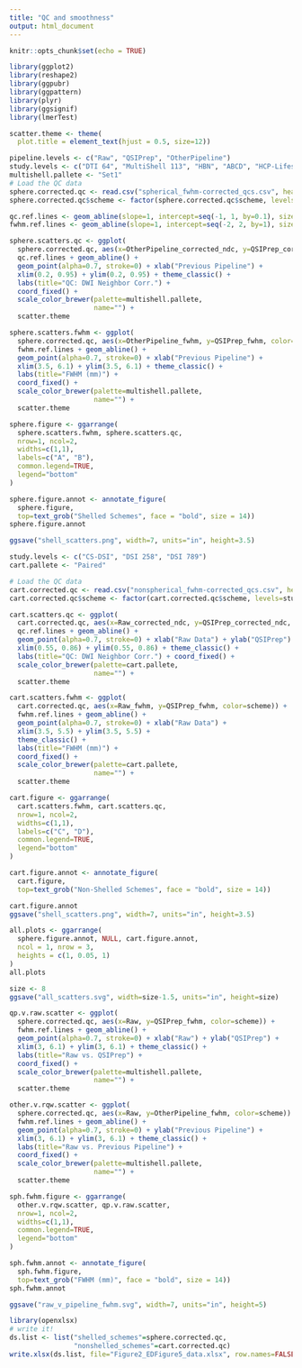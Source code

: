 ```yaml
---
title: "QC and smoothness"
output: html_document
---
```


```r
knitr::opts_chunk$set(echo = TRUE)
```

```r
library(ggplot2)
library(reshape2)
library(ggpubr)
library(ggpattern)
library(plyr)
library(ggsignif)
library(lmerTest)

scatter.theme <- theme(
  plot.title = element_text(hjust = 0.5, size=12))

pipeline.levels <- c("Raw", "QSIPrep", "OtherPipeline")
study.levels <- c("DTI 64", "MultiShell 113", "HBN", "ABCD", "HCP-Lifespan")
multishell.pallete <- "Set1"
# Load the QC data
sphere.corrected.qc <- read.csv("spherical_fwhm-corrected_qcs.csv", header=TRUE)
sphere.corrected.qc$scheme <- factor(sphere.corrected.qc$scheme, levels=study.levels)

qc.ref.lines <- geom_abline(slope=1, intercept=seq(-1, 1, by=0.1), size=0.15, color="gray", alpha=0.8)
fwhm.ref.lines <- geom_abline(slope=1, intercept=seq(-2, 2, by=1), size=0.15, color="gray", alpha=0.8)

sphere.scatters.qc <- ggplot(
  sphere.corrected.qc, aes(x=OtherPipeline_corrected_ndc, y=QSIPrep_corrected_ndc, color=scheme)) +
  qc.ref.lines + geom_abline() +
  geom_point(alpha=0.7, stroke=0) + xlab("Previous Pipeline") +
  xlim(0.2, 0.95) + ylim(0.2, 0.95) + theme_classic() +
  labs(title="QC: DWI Neighbor Corr.") +
  coord_fixed() +
  scale_color_brewer(palette=multishell.pallete,
                     name="") +
  scatter.theme

sphere.scatters.fwhm <- ggplot(
  sphere.corrected.qc, aes(x=OtherPipeline_fwhm, y=QSIPrep_fwhm, color=scheme)) +
  fwhm.ref.lines + geom_abline() +
  geom_point(alpha=0.7, stroke=0) + xlab("Previous Pipeline") +
  xlim(3.5, 6.1) + ylim(3.5, 6.1) + theme_classic() +
  labs(title="FWHM (mm)") +
  coord_fixed() +
  scale_color_brewer(palette=multishell.pallete,
                     name="") +
  scatter.theme

sphere.figure <- ggarrange(
  sphere.scatters.fwhm, sphere.scatters.qc,
  nrow=1, ncol=2,
  widths=c(1,1),
  labels=c("A", "B"),
  common.legend=TRUE,
  legend="bottom"
)

sphere.figure.annot <- annotate_figure(
  sphere.figure,
  top=text_grob("Shelled Schemes", face = "bold", size = 14))
sphere.figure.annot

ggsave("shell_scatters.png", width=7, units="in", height=3.5)

```





```r
study.levels <- c("CS-DSI", "DSI 258", "DSI 789")
cart.pallete <- "Paired"

# Load the QC data
cart.corrected.qc <- read.csv("nonspherical_fwhm-corrected_qcs.csv", header=TRUE)
cart.corrected.qc$scheme <- factor(cart.corrected.qc$scheme, levels=study.levels)

cart.scatters.qc <- ggplot(
  cart.corrected.qc, aes(x=Raw_corrected_ndc, y=QSIPrep_corrected_ndc, color=scheme)) +
  qc.ref.lines + geom_abline() +
  geom_point(alpha=0.7, stroke=0) + xlab("Raw Data") + ylab("QSIPrep") +
  xlim(0.55, 0.86) + ylim(0.55, 0.86) + theme_classic() +
  labs(title="QC: DWI Neighbor Corr.") + coord_fixed() +
  scale_color_brewer(palette=cart.pallete,
                     name="") +
  scatter.theme

cart.scatters.fwhm <- ggplot(
  cart.corrected.qc, aes(x=Raw_fwhm, y=QSIPrep_fwhm, color=scheme)) +
  fwhm.ref.lines + geom_abline() +
  geom_point(alpha=0.7, stroke=0) + xlab("Raw Data") +
  xlim(3.5, 5.5) + ylim(3.5, 5.5) +
  theme_classic() +
  labs(title="FWHM (mm)") +
  coord_fixed() +
  scale_color_brewer(palette=cart.pallete,
                     name="") +
  scatter.theme

cart.figure <- ggarrange(
  cart.scatters.fwhm, cart.scatters.qc,
  nrow=1, ncol=2,
  widths=c(1,1),
  labels=c("C", "D"),
  common.legend=TRUE,
  legend="bottom"
)

cart.figure.annot <- annotate_figure(
  cart.figure,
  top=text_grob("Non-Shelled Schemes", face = "bold", size = 14))

cart.figure.annot
ggsave("shell_scatters.png", width=7, units="in", height=3.5)
```


```r


all.plots <- ggarrange(
  sphere.figure.annot, NULL, cart.figure.annot,
  ncol = 1, nrow = 3,
  heights = c(1, 0.05, 1)
)
all.plots

size <- 8
ggsave("all_scatters.svg", width=size-1.5, units="in", height=size)
```


```r

qp.v.raw.scatter <- ggplot(
  sphere.corrected.qc, aes(x=Raw, y=QSIPrep_fwhm, color=scheme)) +
  fwhm.ref.lines + geom_abline() +
  geom_point(alpha=0.7, stroke=0) + xlab("Raw") + ylab("QSIPrep") +
  xlim(3, 6.1) + ylim(3, 6.1) + theme_classic() +
  labs(title="Raw vs. QSIPrep") +
  coord_fixed() +
  scale_color_brewer(palette=multishell.pallete,
                     name="") +
  scatter.theme

other.v.rqw.scatter <- ggplot(
  sphere.corrected.qc, aes(x=Raw, y=OtherPipeline_fwhm, color=scheme)) +
  fwhm.ref.lines + geom_abline() +
  geom_point(alpha=0.7, stroke=0) + ylab("Previous Pipeline") +
  xlim(3, 6.1) + ylim(3, 6.1) + theme_classic() +
  labs(title="Raw vs. Previous Pipeline") +
  coord_fixed() +
  scale_color_brewer(palette=multishell.pallete,
                     name="") +
  scatter.theme

sph.fwhm.figure <- ggarrange(
  other.v.rqw.scatter, qp.v.raw.scatter,
  nrow=1, ncol=2,
  widths=c(1,1),
  common.legend=TRUE,
  legend="bottom"
)

sph.fwhm.annot <- annotate_figure(
  sph.fwhm.figure,
  top=text_grob("FWHM (mm)", face = "bold", size = 14))
sph.fwhm.annot

ggsave("raw_v_pipeline_fwhm.svg", width=7, units="in", height=5)

```

```r
library(openxlsx)
# write it!
ds.list <- list("shelled_schemes"=sphere.corrected.qc,
                "nonshelled_schemes"=cart.corrected.qc)
write.xlsx(ds.list, file="Figure2_EDFigure5_data.xlsx", row.names=FALSE, append=TRUE)

```